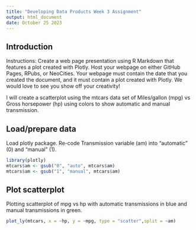 ---
title: "Developing Data Products Week 3 Assignment"
output: html_document
date: October 25 2023
---

## Introduction

Instructions: 
Create a web page presentation using R Markdown that features a plot created with Plotly. Host your webpage on either GitHub Pages, RPubs, or NeoCities. Your webpage must contain the date that you created the document, and it must contain a plot created with Plotly. We would love to see you show off your creativity! 

I will create a scatterplot using the mtcars data set of Miles/gallon (mpg) vs Gross horsepower (hp) using colors to show automatic and manual transmission.

## Load/prepare data
Load plotly package.
Re-code Transmission variable (am) into "automatic" (0) and "manual" (1).
```{r}
library(plotly)
mtcars$am <- gsub("0", "auto", mtcars$am)
mtcars$am <- gsub("1", "manual", mtcars$am)
```

## Plot scatterplot 
Plotting scatterplot of mpg vs hp with automatic transmissions in blue and manual transmissions in green.

```{r}
plot_ly(mtcars, x = ~hp, y = ~mpg, type = "scatter",split = ~am)
```